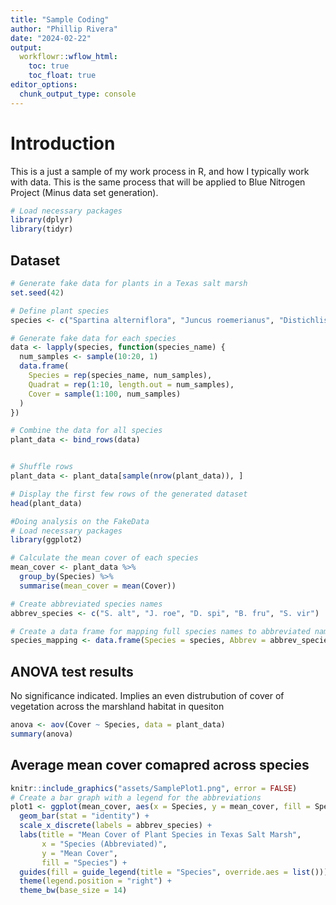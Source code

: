 ```yaml
---
title: "Sample Coding"
author: "Phillip Rivera"
date: "2024-02-22"
output:
  workflowr::wflow_html:
    toc: true
    toc_float: true
editor_options:
  chunk_output_type: console
---
```


# Introduction

This is a just a sample of my work process in R, and how I typically work with data. This is the same process that will be applied to Blue Nitrogen Project (Minus data set generation). 

```r
# Load necessary packages
library(dplyr)
library(tidyr)
```


## Dataset
```r
# Generate fake data for plants in a Texas salt marsh
set.seed(42)

# Define plant species
species <- c("Spartina alterniflora", "Juncus roemerianus", "Distichlis spicata", "Borrichia frutescens", "Salicornia virginica")

# Generate fake data for each species
data <- lapply(species, function(species_name) {
  num_samples <- sample(10:20, 1)
  data.frame(
    Species = rep(species_name, num_samples),
    Quadrat = rep(1:10, length.out = num_samples),
    Cover = sample(1:100, num_samples)
  )
})

# Combine the data for all species
plant_data <- bind_rows(data)


# Shuffle rows
plant_data <- plant_data[sample(nrow(plant_data)), ]

# Display the first few rows of the generated dataset
head(plant_data)

#Doing analysis on the FakeData
# Load necessary packages
library(ggplot2)

# Calculate the mean cover of each species
mean_cover <- plant_data %>%
  group_by(Species) %>%
  summarise(mean_cover = mean(Cover))

# Create abbreviated species names
abbrev_species <- c("S. alt", "J. roe", "D. spi", "B. fru", "S. vir")

# Create a data frame for mapping full species names to abbreviated names
species_mapping <- data.frame(Species = species, Abbrev = abbrev_species)
```
## ANOVA test results

No significance indicated. Implies an even distrubution of cover of vegetation across the marshland habitat in quesiton
```r
anova <- aov(Cover ~ Species, data = plant_data)
summary(anova)

```

## Average mean cover comapred across species
```r
knitr::include_graphics("assets/SamplePlot1.png", error = FALSE)
# Create a bar graph with a legend for the abbreviations
plot1 <- ggplot(mean_cover, aes(x = Species, y = mean_cover, fill = Species)) +
  geom_bar(stat = "identity") +
  scale_x_discrete(labels = abbrev_species) +
  labs(title = "Mean Cover of Plant Species in Texas Salt Marsh",
       x = "Species (Abbreviated)",
       y = "Mean Cover",
       fill = "Species") +
  guides(fill = guide_legend(title = "Species", override.aes = list())) +
  theme(legend.position = "right") +
  theme_bw(base_size = 14)


```

